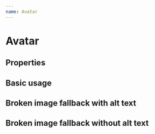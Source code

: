 ```yaml
---
name: Avatar
---
```



# Avatar

## Properties

<Props of={Avatar} />

## Basic usage

<Playground>
  <Avatar
    src="https://api.adorable.io/avatars/100/stump.png"
    variant="circle"
    size="sm"
  />
  <Avatar
    src="https://api.adorable.io/avatars/100/hello.png"
    variant="rounded"
    size="lg"
  />
  <Avatar
    src="https://api.adorable.io/avatars/100/thing.png"
    variant="square"
    size="3x"
    alt="User Name"
  />
  <Avatar
    src="https://api.adorable.io/avatars/100/hi.png"
    size="5x"
    alt="User Name"
  />
</Playground>

## Broken image fallback with alt text

<Playground>
  <Avatar
    src="https://broken.broken/broken.png"
    size="1x"
    alt="Billy Gibbons"
  />
  <Avatar src="https://broken.broken/broken.png" size="2x" alt="Frank Beard" />
  <Avatar src="https://broken.broken/broken.png" size="3x" alt="Dusty Hill" />
</Playground>

## Broken image fallback without alt text

<Playground>
  <Avatar src="https://broken.broken/broken.png" size="2x" />
  <Avatar src="https://broken.broken/broken.png" size="3x" variant="square" />
  <Avatar src="https://broken.broken/broken.png" size="4x" variant="rounded" />
  <Avatar src="https://broken.broken/broken.png" size="5x" />
</Playground>
